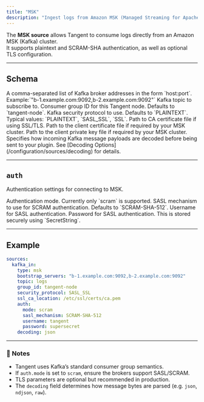 ```yaml
---
title: "MSK"
description: "Ingest logs from Amazon MSK (Managed Streaming for Apache Kafka)."
---
```


The **MSK source** allows Tangent to consume logs directly from an Amazon MSK (Kafka) cluster.  
It supports plaintext and SCRAM-SHA authentication, as well as optional TLS configuration.

---

## Schema
<ParamField path="bootstrap_servers" type="string" required>
A comma-separated list of Kafka broker addresses in the form `host:port`.  
Example:`"b-1.example.com:9092,b-2.example.com:9092"`
</ParamField>

<ParamField path="topic" type="string" required>
Kafka topic to subscribe to.
</ParamField>

<ParamField path="group_id" type="string">
Consumer group ID for this Tangent node.  
Defaults to `tangent-node`.
</ParamField>

<ParamField path="security_protocol" type="string">
Kafka security protocol to use.  
Defaults to `PLAINTEXT`.  
Typical values: `PLAINTEXT`, `SASL_SSL`, `SSL`.
</ParamField>

<ParamField path="ssl_ca_location" type="string">
Path to CA certificate file if using SSL/TLS.
</ParamField>

<ParamField path="ssl_certificate_location" type="string">
Path to the client certificate file if required by your MSK cluster.
</ParamField>

<ParamField path="ssl_key_location" type="string">
Path to the client private key file if required by your MSK cluster.
</ParamField>
<ParamField path="decoding" type="string">
Specifies how incoming Kafka message payloads are decoded before being sent to your plugin.  
See [Decoding Options](/configuration/sources/decoding) for details.
</ParamField>

---

## `auth`

Authentication settings for connecting to MSK.

<ParamField path="auth.mode" type="string" required>
Authentication mode.  
Currently only `scram` is supported.
</ParamField>

<ParamField path="auth.sasl_mechanism" type="string">
SASL mechanism to use for SCRAM authentication.  
Defaults to `SCRAM-SHA-512`.
</ParamField>

<ParamField path="auth.username" type="string" required>
Username for SASL authentication.
</ParamField>

<ParamField path="auth.password" type="string" required>
Password for SASL authentication.  
This is stored securely using `SecretString`.
</ParamField>

---

## Example

```yaml tangent.yaml icon=download
sources:
  kafka_in:
    type: msk
    bootstrap_servers: "b-1.example.com:9092,b-2.example.com:9092"
    topic: logs
    group_id: tangent-node
    security_protocol: SASL_SSL
    ssl_ca_location: /etc/ssl/certs/ca.pem
    auth:
      mode: scram
      sasl_mechanism: SCRAM-SHA-512
      username: tangent
      password: supersecret
    decoding: json
````

---

### 🧠 Notes

* Tangent uses Kafka’s standard consumer group semantics.
* If `auth.mode` is set to `scram`, ensure the brokers support SASL/SCRAM.
* TLS parameters are optional but recommended in production.
* The `decoding` field determines how message bytes are parsed (e.g. `json`, `ndjson`, `raw`).
